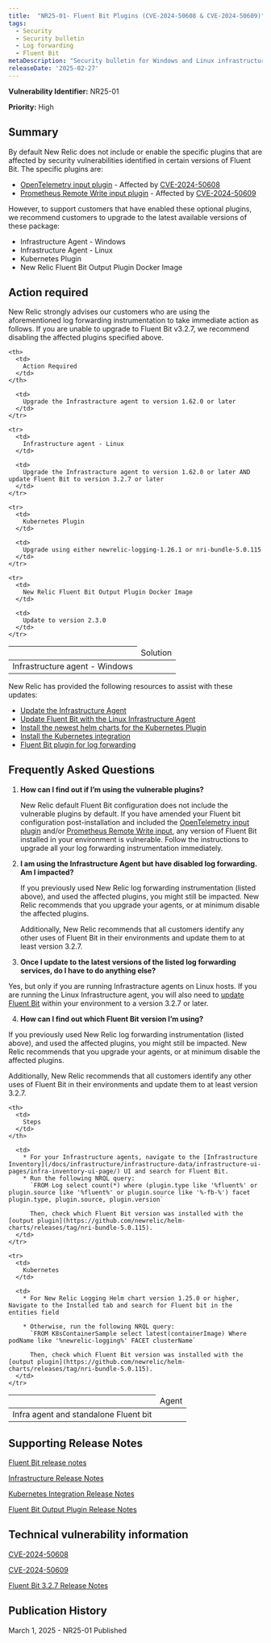 ```yaml
---
title:  "NR25-01- Fluent Bit Plugins (CVE-2024-50608 & CVE-2024-50609)"
tags:
  - Security
  - Security bulletin
  - Log forwarding
  - Fluent Bit
metaDescription: "Security bulletin for Windows and Linux infrastructure agent and Fluent Bit, the Kubernetes plugin, and the Fluent Bit output plugin." 
releaseDate: '2025-02-27' 
---
```


<DNT>**Vulnerability Identifier:**</DNT> NR25-01

<DNT>**Priority:**</DNT> High

## Summary

By default New Relic does not include or enable the specific plugins that are affected by security vulnerabilities identified in certain versions of Fluent Bit. The specific plugins are: 

* [OpenTelemetry input plugin](https://docs.fluentbit.io/manual/pipeline/inputs/opentelemetry) - Affected by [CVE-2024-50608](https://nvd.nist.gov/vuln/detail/CVE-2024-50608)
* [Prometheus Remote Write input plugin](https://docs.fluentbit.io/manual/pipeline/inputs/prometheus-remote-write)  - Affected by  [CVE-2024-50609](https://nvd.nist.gov/vuln/detail/CVE-2024-50609)

However, to support customers that have enabled these optional plugins, we recommend customers to upgrade to the latest available versions of these package:

* Infrastructure Agent - Windows
* Infrastructure Agent - Linux
* Kubernetes Plugin 
* New Relic Fluent Bit Output Plugin Docker Image

## Action required

New Relic strongly advises our customers who are using the aforementioned log forwarding instrumentation to take immediate action as follows. If you are unable to upgrade to Fluent Bit v3.2.7, we recommend disabling the affected plugins specified above.


<table>
  <thead>
    <th>
      <td>
        Solution
      </td>
    </th>

    <th>
      <td>
        Action Required
      </td>
    </th>
  </thead>

  <tbody>
    <tr>
      <td>
        Infrastructure agent - Windows
      </td>

      <td>
        Upgrade the Infrastracture agent to version 1.62.0 or later
      </td>
    </tr>

    <tr>
      <td>
        Infrastructure agent - Linux
      </td>

      <td>
        Upgrade the Infrastracture agent to version 1.62.0 or later AND update Fluent Bit to version 3.2.7 or later
      </td>
    </tr>

    <tr>
      <td>
        Kubernetes Plugin
      </td>

      <td>
        Upgrade using either newrelic-logging-1.26.1 or nri-bundle-5.0.115
      </td>
    </tr>

    <tr>
      <td>
        New Relic Fluent Bit Output Plugin Docker Image
      </td>

      <td>
        Update to version 2.3.0
      </td>
    </tr>
  </tbody>
</table>

New Relic has provided the following resources to assist with these updates:

* [Update the Infrastructure Agent](/docs/infrastructure/install-infrastructure-agent/update-or-uninstall/update-infrastructure-agent/)
* [Update Fluent Bit with the Linux Infrastructure Agent](/docs/logs/forward-logs/forward-your-logs-using-infrastructure-agent/#install-fb-version)
* [Install the newest helm charts for the Kubernetes Plugin](https://github.com/newrelic/helm-charts/tree/master?tab=readme-ov-file#Installthecharts)
* [Install the Kubernetes integration](/docs/kubernetes-pixie/kubernetes-integration/installation/kubernetes-integration-install-configure/)
* [Fluent Bit plugin for log forwarding](/docs/logs/forward-logs/fluent-bit-plugin-log-forwarding/)

## Frequently Asked Questions

1. **How can I find out if I’m using the vulnerable plugins?**

   New Relic default Fluent Bit configuration does not include the vulnerable plugins by default. If you have amended your Fluent bit configuration post-installation and included the [OpenTelemetry input plugin](https://docs.fluentbit.io/manual/pipeline/inputs/opentelemetry) and/or [Prometheus Remote Write input](https://docs.fluentbit.io/manual/pipeline/inputs/prometheus-remote-write), any version of Fluent Bit installed in your environment is vulnerable. Follow the instructions to upgrade all your log forwarding instrumentation immediately.

2. **I am using the Infrastructure Agent but have disabled log forwarding. Am I impacted?**

   If you previously used New Relic log forwarding instrumentation (listed above), and used the affected plugins, you might still be impacted. New Relic recommends that you upgrade your agents, or at minimum disable the affected plugins.

   Additionally, New Relic recommends that all customers identify any other uses of Fluent Bit in their environments and update them to at least version 3.2.7.

3. **Once I update to the latest versions of the listed log forwarding services, do I have to do anything else?**

  Yes, but only if you are running Infrastracture agents on Linux hosts. If you are running the Linux Infrastructure agent, you will also need to [update Fluent Bit](/docs/logs/forward-logs/forward-your-logs-using-infrastructure-agent/#install-fb-version) within your environment to a version 3.2.7 or later.

4. **How can I find out which Fluent Bit version I’m using?**

  If you previously used New Relic log forwarding instrumentation (listed above), and used the affected plugins, you might still be impacted. New Relic recommends that you upgrade your agents, or at minimum disable the affected plugins.

  Additionally, New Relic recommends that all customers identify any other uses of Fluent Bit in their environments and update them to at least version 3.2.7.

<table>
  <thead>
    <th>
      <td>
        Agent
      </td>
    </th>

    <th>
      <td>
        Steps
      </td>
    </th>
  </thead>

  <tbody>
    <tr>
      <td>
        Infra agent and standalone Fluent bit
      </td>

      <td>
        * For your Infrastructure agents, navigate to the [Infrastructure Inventory](/docs/infrastructure/infrastructure-data/infrastructure-ui-pages/infra-inventory-ui-page/) UI and search for Fluent Bit.
        * Run the following NRQL query:
          `FROM Log select count(*) where (plugin.type like '%fluent%' or plugin.source like '%fluent%' or plugin.source like '%-fb-%') facet plugin.type, plugin.source, plugin.version`

          Then, check which Fluent Bit version was installed with the [output plugin](https://github.com/newrelic/helm-charts/releases/tag/nri-bundle-5.0.115).
      </td>
    </tr>

    <tr>
      <td>
        Kubernetes
      </td>

      <td>
        * For New Relic Logging Helm chart version 1.25.0 or higher, Navigate to the Installed tab and search for Fluent bit in the entities field

        * Otherwise, run the following NRQL query: 
          `FROM K8sContainerSample select latest(containerImage) Where podName like '%newrelic-logging%' FACET clusterName`

          Then, check which Fluent Bit version was installed with the [output plugin](https://github.com/newrelic/helm-charts/releases/tag/nri-bundle-5.0.115).
      </td>
    </tr>
  </tbody>
</table>

## Supporting Release Notes

[Fluent Bit release notes](/docs/release-notes/fluentbit-release-notes/)

[Infrastructure Release Notes](/docs/release-notes/infrastructure-release-notes/infrastructure-agent-release-notes/)

[Kubernetes Integration Release Notes](/docs/release-notes/infrastructure-release-notes/kubernetes-integration-release-notes/3/)

[Fluent Bit Output Plugin Release Notes](https://github.com/newrelic/newrelic-fluent-bit-output/releases)

## Technical vulnerability information

[CVE-2024-50608](https://nvd.nist.gov/vuln/detail/CVE-2024-50608)

[CVE-2024-50609](https://nvd.nist.gov/vuln/detail/CVE-2024-50609)

[Fluent Bit 3.2.7 Release Notes](https://fluentbit.io/announcements/v3.2.7/)

## Publication History

March 1, 2025 - NR25-01 Published
